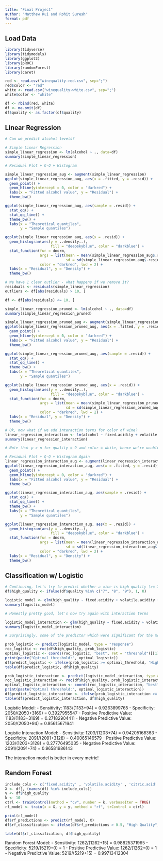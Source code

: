 ```yaml
---
title: "Final Project"
author: "Matthew Rui and Rohit Suresh"
format: pdf
---
```


## Load Data
```r
library(tidyverse)
library(tidymodels)
library(ggplot2)
library(pROC)
library(randomForest)
library(caret)

red <- read.csv("winequality-red.csv", sep=";")
red$color <- "red"
white <- read.csv("winequality-white.csv", sep=";")
white$color <- "white"

df <- rbind(red, white)
df <- na.omit(df)
df$quality <- as.factor(df$quality)

```

## Linear Regression
```r

# Can we predict alcohol levels?

# Simple Linear Regression
simple_linear_regression <- lm(alcohol ~ ., data=df)
summary(simple_linear_regression)

# Residual Plot + Q-Q + Histogram

simple_linear_regression_aug <- augment(simple_linear_regression)
ggplot(simple_linear_regression_aug, aes(x = .fitted, y = .resid)) + 
  geom_point() + 
  geom_hline(yintercept = 0, color = "darkred") + 
  labs(x = "Fitted alcohol value", y = "Residual") + 
  theme_bw()

ggplot(simple_linear_regression_aug, aes(sample = .resid)) +
  stat_qq() + 
  stat_qq_line() + 
  theme_bw() + 
  labs(x = "Theoretical quantiles", 
       y = "Sample quantiles")

ggplot(simple_linear_regression_aug, aes(x = .resid)) + 
  geom_histogram(aes(y = ..density..), 
                     fill = "deepskyblue", color = "darkblue") + 
  stat_function(fun = dnorm, 
                args = list(mean = mean(simple_linear_regression_aug$.resid),
                            sd = sd(simple_linear_regression_aug$.resid)),
                color = "darkred", lwd = 2) +
  labs(x = "Residual", y = "Density") + 
  theme_bw()

# We have 1 clear outlier - what happens if we remove it?
residuals <- residuals(simple_linear_regression)
outliers <- df[abs(residuals) > 10, ]

df <- df[abs(residuals) <= 10, ]

simple_linear_regression_pruned <- lm(alcohol ~ ., data=df)
summary(simple_linear_regression_pruned)

simple_linear_regression_pruned_aug <- augment(simple_linear_regression_pruned)
ggplot(simple_linear_regression_pruned_aug, aes(x = .fitted, y = .resid)) + 
  geom_point() + 
  geom_hline(yintercept = 0, color = "darkred") + 
  labs(x = "Fitted alcohol value", y = "Residual") + 
  theme_bw()

ggplot(simple_linear_regression_pruned_aug, aes(sample = .resid)) +
  stat_qq() + 
  stat_qq_line() + 
  theme_bw() + 
  labs(x = "Theoretical quantiles", 
       y = "Sample quantiles")

ggplot(simple_linear_regression_pruned_aug, aes(x = .resid)) + 
  geom_histogram(aes(y = ..density..), 
                     fill = "deepskyblue", color = "darkblue") + 
  stat_function(fun = dnorm, 
                args = list(mean = mean(simple_linear_regression_pruned_aug$.resid),
                            sd = sd(simple_linear_regression_pruned_aug$.resid)),
                color = "darkred", lwd = 2) +
  labs(x = "Residual", y = "Density") + 
  theme_bw()

# Ok, now what if we add interaction terms for color of wine?
linear_regression_interaction <- lm(alcohol ~ fixed.acidity + volatile.acidity + citric.acid + residual.sugar + chlorides + free.sulfur.dioxide + total.sulfur.dioxide + density + pH + sulphates + quality + color + color*fixed.acidity + color*volatile.acidity + color*citric.acid + color*residual.sugar + color*chlorides + color*free.sulfur.dioxide + color*total.sulfur.dioxide + color*density + color*pH + color*sulphates + color*quality, data=df)
summary(linear_regression_interaction)

# Note that p > n for quality = 9 and color = white, hence we're unable to obtain estimates.

# Residual Plot + Q-Q + Histogram Again
linear_regression_interaction_aug <- augment(linear_regression_interaction)
ggplot(linear_regression_interaction_aug, aes(x = .fitted, y = .resid)) + 
  geom_point() + 
  geom_hline(yintercept = 0, color = "darkred") + 
  labs(x = "Fitted alcohol value", y = "Residual") + 
  theme_bw()

ggplot(linear_regression_interaction_aug, aes(sample = .resid)) +
  stat_qq() + 
  stat_qq_line() + 
  theme_bw() + 
  labs(x = "Theoretical quantiles", 
       y = "Sample quantiles")

ggplot(linear_regression_interaction_aug, aes(x = .resid)) + 
  geom_histogram(aes(y = ..density..), 
                     fill = "deepskyblue", color = "darkblue") + 
  stat_function(fun = dnorm, 
                args = list(mean = mean(linear_regression_interaction_aug$.resid),
                            sd = sd(linear_regression_interaction_aug$.resid)),
                color = "darkred", lwd = 2) +
  labs(x = "Residual", y = "Density") + 
  theme_bw()
```

## Classification w/ Logistic
```r

# Continuing, let's try to predict whether a wine is high quality (>= 7, arbitrary cutoff).
df$high_quality <- ifelse(df$quality %in% c("7", "8", "9"), 1, 0)

logistic_model <- glm(high_quality ~ fixed.acidity + volatile.acidity + citric.acid + residual.sugar + chlorides + free.sulfur.dioxide + total.sulfur.dioxide + density + pH + sulphates + alcohol + color, data=df, family="binomial")
summary(logistic_model)

# Honestly pretty good, let's now try again with interaction terms

logistic_model_interaction <- glm(high_quality ~ fixed.acidity + volatile.acidity + citric.acid + residual.sugar + chlorides + free.sulfur.dioxide + total.sulfur.dioxide + density + pH + sulphates + alcohol + color + color*fixed.acidity + color*volatile.acidity + color*citric.acid + color*residual.sugar + color*chlorides + color*free.sulfur.dioxide + color*total.sulfur.dioxide + color*density + color*pH + color*sulphates + color*alcohol, data=df, family="binomial")
summary(logistic_model_interaction)

# Surprisingly, some of the predictor which were significant for the model w/o interaction terms are no longer significant. Let's see which model is a better classifier then.

prob_logistic <- predict(logistic_model, type = "response")
roc_logistic <- roc(df$high_quality, prob_logistic)
optimal_logistic <- coords(roc_logistic, "best", ret = "threshold")[[1]]
print(paste("Optimal threshold:", optimal_logistic))
df$predict_logistic <- ifelse(prob_logistic >= optimal_threshold, 'High Quality', 'Low Quality')
table(df$predict_logistic, df$high_quality)

prob_logistic_interaction <- predict(logistic_model_interaction, type = "response")
roc_logistic_interaction <- roc(df$high_quality, prob_logistic_interaction)
optimal_logistic_interaction <- coords(roc_logistic_interaction, "best", ret = "threshold")[[1]]
print(paste("Optimal threshold:", optimal_logistic_interaction))
df$predict_logistic_interaction <- ifelse(prob_logistic_interaction >= optimal_threshold, 'High Quality', 'Low Quality')
table(df$predict_logistic_interaction, df$high_quality)

```
Logistic Model:
- Sensitivity: 1183/(1183+94) = 0.9263899765
- Specificity: 2050/(2050+3169) = 0.3927955547
- Positive Predictive Value: 1183/(1183+3169) = 0.27182904411
- Negative Predictive Value: 2050/(2050+94) = 0.95615671641

Logistic Interaction Model:
- Sensitivity: 1203/(1203+74) = 0.94205168363
- Specificity: 2091/(2091+3128) = 0.40065146579
- Positive Predictive Value: 1203/(1203+3128) = 0.27776495035
- Negative Predictive Value: 2091/(2091+74) = 0.96581986143

The interaction model is better in every metric!

## Random Forest

```r

include_cols <- c('fixed.acidity' , 'volatile.acidity' , 'citric.acid' , 'residual.sugar' , 'chlorides' , 'free.sulfur.dioxide' , 'total.sulfur.dioxide' , 'density' , 'pH' , 'sulphates' , 'alcohol' , 'color')
X <- df[, (names(df) %in% include_cols)]  
y <- df$high_quality
k <- 10
ctrl <- trainControl(method = "cv", number = k, verboseIter = TRUE)
rf_model <- train(x = X, y = y, method = "rf", trControl = ctrl)

print(rf_model)
df$rf_predictions <- predict(rf_model, X)
df$rf_classification <- ifelse(df$rf_predictions > 0.5, "High Quality", "Low Quality")

table(df$rf_classification, df$high_quality)

```
Random Forest Model:
- Sensitivity: 1262/(1262+15) = 0.98825371965
- Specificity: 5219/(5219+0) = 1
- Positive Predictive Value: 1262/(1262+0) = 1
- Negative Predictive Value: 5219/(5219+15) = 0.99713412304
